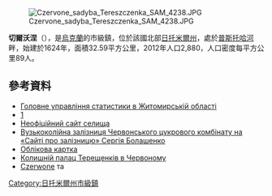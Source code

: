 {{No footnotes|time=2015-09-16T13:02:02+00:00}}
{{coord|49|57|9|N|28|51|50|E|scale:30000|display=title}}

[[Image:Czervone_sadyba_Tereszczenka_SAM_4238.JPG|right]]

'''切爾沃涅'''（{{lang-uk|Червоне}}），是[[烏克蘭|烏克蘭]]的市級鎮，位於該國北部[[日托米爾州|日托米爾州]]，處於[[普斯托哈河|普斯托哈河]]畔，始建於1624年，面積32.59平方公里，2012年人口2,880，人口密度每平方公里89人。

==參考資料==
*[https://web.archive.org/web/20160303193304/http://www.zt.ukrstat.gov.ua/Vupuski/11_12/chicl.zip Головне управління статистики в Житомирській області]
*[http://scully.cfa.harvard.edu/~cgi/ShowCitation.COM?num=199986]{{dead link|date=2017年11月 |bot=InternetArchiveBot |fix-attempted=yes }}
* [http://chervone.com Неофіційний сайт селища] {{Wayback|url=http://chervone.com/ |date=20201024141756 }}
* [https://web.archive.org/web/20111218024347/http://sbchf.narod.ru/29/tchervonoe.html Вузькоколійна залізниця Червонського цукрового комбінату на «Сайті про залізницю» Сергія Болашенко]
* [http://gska2.rada.gov.ua/pls/z7502/A005?rdat1=28.06.2008&rf7571=8627 Облікова картка]{{dead link|date=2017年11月 |bot=InternetArchiveBot |fix-attempted=yes }}
* [https://web.archive.org/web/20140719111048/http://akimboyko.in.ua/2009/03/dvorec_chervonoe/ Колишній палац Терещенків в Червоному]
* [http://dir.icm.edu.pl/pl/Slownik_geograficzny/Tom_XV_cz.1/374 Czerwone] {{Wayback|url=http://dir.icm.edu.pl/pl/Slownik_geograficzny/Tom_XV_cz.1/374 |date=20181006004711 }} та {{SgKP|I|839|Czerwona}}

{{DEFAULTSORT:Червоне}}
[[Category:日托米爾州市級鎮|Category:日托米爾州市級鎮]]


{{Zhytomyr-geo-stub}}